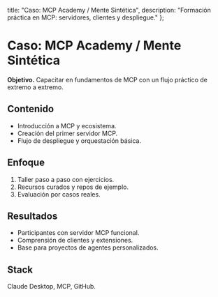   title: "Caso: MCP Academy / Mente Sintética",
  description: "Formación práctica en MCP: servidores, clientes y despliegue."
};

# Caso: MCP Academy / Mente Sintética

**Objetivo.** Capacitar en fundamentos de MCP con un flujo práctico de extremo a extremo.

## Contenido
- Introducción a MCP y ecosistema.
- Creación del primer servidor MCP.
- Flujo de despliegue y orquestación básica.

## Enfoque
1. Taller paso a paso con ejercicios.
2. Recursos curados y repos de ejemplo.
3. Evaluación por casos reales.

## Resultados
- Participantes con servidor MCP funcional.
- Comprensión de clientes y extensiones.
- Base para proyectos de agentes personalizados.

## Stack
Claude Desktop, MCP, GitHub.
